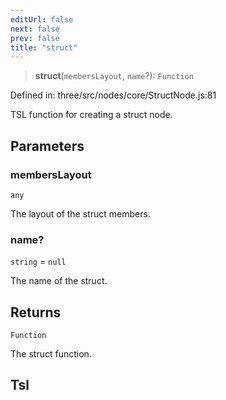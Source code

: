 ```yaml
---
editUrl: false
next: false
prev: false
title: "struct"
---
```


> **struct**(`membersLayout`, `name`?): `Function`

Defined in: three/src/nodes/core/StructNode.js:81

TSL function for creating a struct node.

## Parameters

### membersLayout

`any`

The layout of the struct members.

### name?

`string` = `null`

The name of the struct.

## Returns

`Function`

The struct function.

## Tsl
